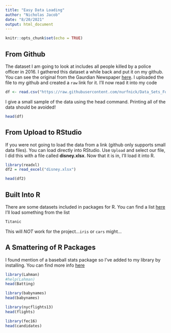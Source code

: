 ```yaml
---
title: "Easy Data Loading"
author: "Nicholas Jacob"
date: "8/20/2021"
output: html_document
---
```


```r
knitr::opts_chunk$set(echo = TRUE)
```

## From Github

The dataset I am going to look at includes all people killed by a police officer in 2016.  I gathered this dataset a while back and put it on my github.  You can see the original from the Gaurdian Newspaper [here](https://www.theguardian.com/us-news/ng-interactive/2015/jun/01/the-counted-police-killings-us-database).  I uploaded the file to my github and created a `raw` link for it.  I'll now read it into my code

```r
df <- read.csv("https://raw.githubusercontent.com/nurfnick/Data_Sets_For_Stats/master/CuratedDataSets/the-counted-2016.csv")
```
I give a small sample of the data using the head command.  Printing all of the data should be avoided!

```r
head(df)
```

## From Upload to RStudio

If you were not going to load the data from a link (github only supports small data files).  You can load directly into RStudio.  Use `Upload` and select our file, I did this with a file called **disney.xlsx**.  Now that it is in, I'll load it into R.

```r
library(readxl)
df2 = read_excel("disney.xlsx")
```

```r
head(df2)
```
## Built Into R

There are some datasets included in packages for R.  You can find a list [here](https://stat.ethz.ch/R-manual/R-devel/library/datasets/html/00Index.html)  I'll load something from the list

```r
Titanic
```
This will *NOT* work for the project...`iris` or `cars` might...

## A Smattering of R Packages 

I found mention of a baseball stats package so I've added to my library by installing.  You can find more info [here](http://www.seanlahman.com/baseball-archive/statistics/)

```r
library(Lahman)
#help(Lahman)
head(Batting)
```

```r
library(babynames)
head(babynames)
```
```r
library(nycflights13)
head(flights)
```
```r
library(fec16)
head(candidates)
```
